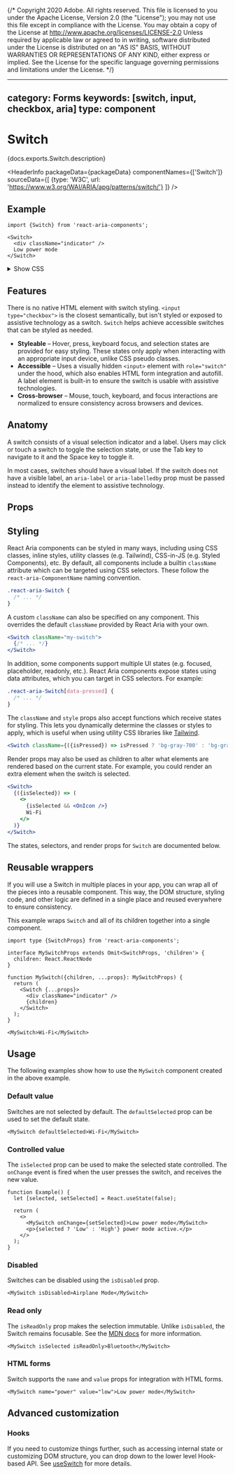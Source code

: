 {/* Copyright 2020 Adobe. All rights reserved.
This file is licensed to you under the Apache License, Version 2.0 (the "License");
you may not use this file except in compliance with the License. You may obtain a copy
of the License at http://www.apache.org/licenses/LICENSE-2.0
Unless required by applicable law or agreed to in writing, software distributed under
the License is distributed on an "AS IS" BASIS, WITHOUT WARRANTIES OR REPRESENTATIONS
OF ANY KIND, either express or implied. See the License for the specific language
governing permissions and limitations under the License. */}



---
category: Forms
keywords: [switch, input, checkbox, aria]
type: component
---

# Switch

<PageDescription>{docs.exports.Switch.description}</PageDescription>

<HeaderInfo
  packageData={packageData}
  componentNames={['Switch']}
  sourceData={[
    {type: 'W3C', url: 'https://www.w3.org/WAI/ARIA/apg/patterns/switch/'}
  ]} />

## Example

```tsx example
import {Switch} from 'react-aria-components';

<Switch>
  <div className="indicator" />
  Low power mode
</Switch>
```

<details>
  <summary style={{fontWeight: 'bold'}}><ChevronRight size="S" /> Show CSS</summary>

```css
.react-aria-Switch {
  --label-color: var(--spectrum-alias-text-color);
  --deselected-color: gray;
  --deselected-color-pressed: dimgray;
  --selected-color: slateblue;
  --selected-color-pressed: lch(from slateblue calc(l - 10%) c h);
  --track-color: var(--spectrum-alias-background-color-default);
  --indicator-color: var(--selected-color);
  --indicator-color-pressed: var(--selected-color-pressed);

  display: flex;
  align-items: center;
  gap: 0.571rem;
  font-size: 1.143rem;
  color: var(--label-color);

  .indicator {
    width: 2rem;
    height: 1.143rem;
    border: 2px solid var(--deselected-color);
    background: var(--track-color);
    border-radius: 1.143rem;
    transition: all 200ms;

    &:before {
      content: '';
      display: block;
      margin: 0.143rem;
      width: 0.857rem;
      height: 0.857rem;
      background: var(--indicator-color);
      border-radius: 16px;
      transition: all 200ms;
    }
  }

  &[data-pressed] .indicator {
    border-color: var(--deselected-color-pressed);

    &:before {
      background: var(--indicator-color-pressed);
    }
  }

  &[data-selected] {
    .indicator {
      border-color: var(--selected-color);
      background: var(--selected-color);

      &:before {
        background: var(--track-color);
        transform: translateX(100%);
      }
    }

    &[data-pressed] {
      .indicator {
        border-color: var(--selected-color-pressed);
        background: var(--selected-color-pressed);
      }
    }
  }

  &[data-focus-visible] .indicator {
    box-shadow: 0 0 0 2px var(--spectrum-alias-background-color-default), 0 0 0 4px var(--selected-color);
  }

  &[data-disabled] {
    opacity: 0.4;
  }
}

@media (forced-colors: active) {
  .react-aria-Switch {
    forced-color-adjust: none;

    --label-color: ButtonText;
    --deselected-color: ButtonBorder;
    --deselected-color-pressed: ButtonBorder;
    --indicator-color: ButtonText;
    --indicator-color-pressed: ButtonText;
    --track-color: ButtonFace;
    --selected-color: Highlight;
    --selected-color-pressed: Highlight;
    --spectrum-alias-background-color-default: Canvas;

    &[data-disabled] {
      opacity: 1;
      --deselected-color: GrayText;
      --selected-color: GrayText;
      --label-color: GrayText;
      --indicator-color: GrayText;
    }
  }
}
```

</details>

## Features

There is no native HTML element with switch styling. `<input type="checkbox">` is the closest semantically, but isn't styled or exposed to assistive technology as a switch. `Switch` helps achieve accessible switches that can be styled as needed.

* **Styleable** – Hover, press, keyboard focus, and selection states are provided for easy styling. These states only apply when interacting with an appropriate input device, unlike CSS pseudo classes.
* **Accessible** – Uses a visually hidden `<input>` element with `role="switch"` under the hood, which also enables HTML form integration and autofill. A label element is built-in to ensure the switch is usable with assistive technologies.
* **Cross-browser** – Mouse, touch, keyboard, and focus interactions are normalized to ensure consistency across browsers and devices.

## Anatomy

<Anatomy />

A switch consists of a visual selection indicator and a label. Users may click or touch a switch
to toggle the selection state, or use the <Keyboard>Tab</Keyboard> key to navigate to it and the <Keyboard>Space</Keyboard> key to toggle it.

In most cases, switches should have a visual label. If the switch does not have a visible label,
an `aria-label` or `aria-labelledby` prop must be passed instead to identify the element to assistive
technology.

## Props

<PropTable component={docs.exports.Switch} links={docs.links} />

## Styling

React Aria components can be styled in many ways, including using CSS classes, inline styles, utility classes (e.g. Tailwind), CSS-in-JS (e.g. Styled Components), etc. By default, all components include a builtin `className` attribute which can be targeted using CSS selectors. These follow the `react-aria-ComponentName` naming convention.

```css
.react-aria-Switch {
  /* ... */
}
```

A custom `className` can also be specified on any component. This overrides the default `className` provided by React Aria with your own.

```jsx
<Switch className="my-switch">
  {/* ... */}
</Switch>
```

In addition, some components support multiple UI states (e.g. focused, placeholder, readonly, etc.). React Aria components expose states using data attributes, which you can target in CSS selectors. For example:
```css
.react-aria-Switch[data-pressed] {
  /* ... */
}
```

The `className` and `style` props also accept functions which receive states for styling. This lets you dynamically determine the classes or styles to apply, which is useful when using utility CSS libraries like [Tailwind](https://tailwindcss.com/).

```jsx
<Switch className={({isPressed}) => isPressed ? 'bg-gray-700' : 'bg-gray-600'} />
```

Render props may also be used as children to alter what elements are rendered based on the current state. For example, you could render an extra element when the switch is selected.

```jsx
<Switch>
  {({isSelected}) => (
    <>
      {isSelected && <OnIcon />}
      Wi-Fi
    </>
  )}
</Switch>
```

The states, selectors, and render props for `Switch` are documented below.

<StateTable properties={docs.exports.SwitchRenderProps.properties} />

## Reusable wrappers

If you will use a Switch in multiple places in your app, you can wrap all of the pieces into a reusable component. This way, the DOM structure, styling code, and other logic are defined in a single place and reused everywhere to ensure consistency.

This example wraps `Switch` and all of its children together into a single component.

```tsx example export=true
import type {SwitchProps} from 'react-aria-components';

interface MySwitchProps extends Omit<SwitchProps, 'children'> {
  children: React.ReactNode
}

function MySwitch({children, ...props}: MySwitchProps) {
  return (
    <Switch {...props}>
      <div className="indicator" />
      {children}
    </Switch>
  );
}

<MySwitch>Wi-Fi</MySwitch>
```

## Usage

The following examples show how to use the `MySwitch` component created in the above example.

### Default value

Switches are not selected by default. The `defaultSelected` prop can be used to set the default state.

```tsx example
<MySwitch defaultSelected>Wi-Fi</MySwitch>
```

### Controlled value

The `isSelected` prop can be used to make the selected state controlled. The `onChange` event is fired when the user presses the switch, and receives the new value.

```tsx example
function Example() {
  let [selected, setSelected] = React.useState(false);

  return (
    <>
      <MySwitch onChange={setSelected}>Low power mode</MySwitch>
      <p>{selected ? 'Low' : 'High'} power mode active.</p>
    </>
  );
}
```

### Disabled

Switches can be disabled using the `isDisabled` prop.

```tsx example
<MySwitch isDisabled>Airplane Mode</MySwitch>
```

### Read only

The `isReadOnly` prop makes the selection immutable. Unlike `isDisabled`, the Switch remains focusable.
See the [MDN docs](https://developer.mozilla.org/en-US/docs/Web/HTML/Attributes/readonly) for more information.

```tsx example
<MySwitch isSelected isReadOnly>Bluetooth</MySwitch>
```


### HTML forms

Switch supports the `name` and `value` props for integration with HTML forms.

```tsx example
<MySwitch name="power" value="low">Low power mode</MySwitch>
```

## Advanced customization

### Hooks

If you need to customize things further, such as accessing internal state or customizing DOM structure, you can drop down to the lower level Hook-based API. See [useSwitch](useSwitch.html) for more details.

